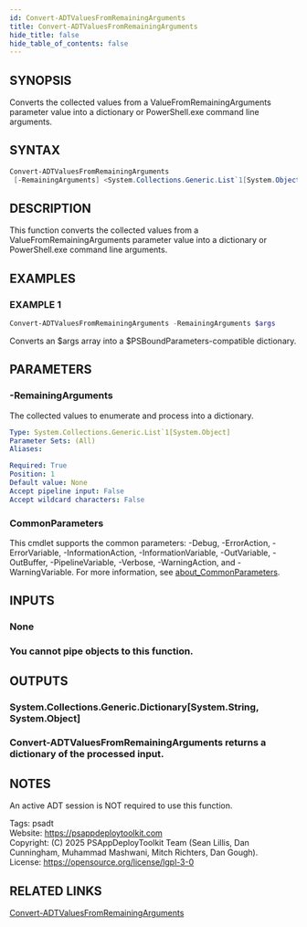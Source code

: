 ```yaml
---
id: Convert-ADTValuesFromRemainingArguments
title: Convert-ADTValuesFromRemainingArguments
hide_title: false
hide_table_of_contents: false
---
```


## SYNOPSIS

Converts the collected values from a ValueFromRemainingArguments parameter value into a dictionary or PowerShell.exe command line arguments.

## SYNTAX

```powershell
Convert-ADTValuesFromRemainingArguments
 [-RemainingArguments] <System.Collections.Generic.List`1[System.Object]> [<CommonParameters>]
```

## DESCRIPTION

This function converts the collected values from a ValueFromRemainingArguments parameter value into a dictionary or PowerShell.exe command line arguments.

## EXAMPLES

### EXAMPLE 1

```powershell
Convert-ADTValuesFromRemainingArguments -RemainingArguments $args
```

Converts an $args array into a $PSBoundParameters-compatible dictionary.

## PARAMETERS

### -RemainingArguments

The collected values to enumerate and process into a dictionary.

```yaml
Type: System.Collections.Generic.List`1[System.Object]
Parameter Sets: (All)
Aliases:

Required: True
Position: 1
Default value: None
Accept pipeline input: False
Accept wildcard characters: False
```

### CommonParameters

This cmdlet supports the common parameters: -Debug, -ErrorAction, -ErrorVariable, -InformationAction, -InformationVariable, -OutVariable, -OutBuffer, -PipelineVariable, -Verbose, -WarningAction, and -WarningVariable. For more information, see [about_CommonParameters](http://go.microsoft.com/fwlink/?LinkID=113216).

## INPUTS

### None

### You cannot pipe objects to this function.
## OUTPUTS

### System.Collections.Generic.Dictionary[System.String, System.Object]

### Convert-ADTValuesFromRemainingArguments returns a dictionary of the processed input.
## NOTES
An active ADT session is NOT required to use this function.

Tags: psadt<br />
Website: https://psappdeploytoolkit.com<br />
Copyright: (C) 2025 PSAppDeployToolkit Team (Sean Lillis, Dan Cunningham, Muhammad Mashwani, Mitch Richters, Dan Gough).<br />
License: https://opensource.org/license/lgpl-3-0

## RELATED LINKS

[Convert-ADTValuesFromRemainingArguments](./Convert-ADTValuesFromRemainingArguments.mdx)
